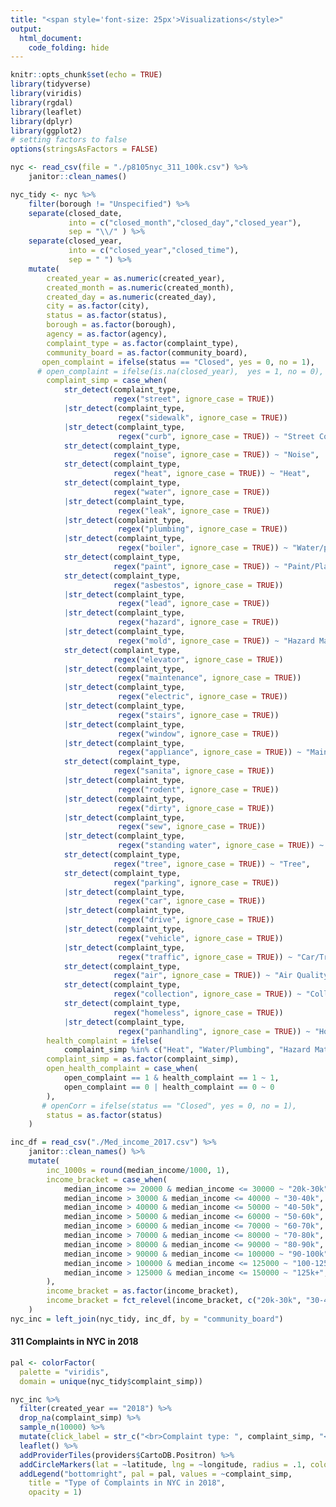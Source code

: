 ```yaml
---
title: "<span style='font-size: 25px'>Visualizations</style>"
output: 
  html_document:
    code_folding: hide
---
```



```r
knitr::opts_chunk$set(echo = TRUE)
library(tidyverse)
library(viridis)
library(rgdal)
library(leaflet)
library(dplyr)
library(ggplot2)
# setting factors to false
options(stringsAsFactors = FALSE)
```


```r
nyc <- read_csv(file = "./p8105nyc_311_100k.csv") %>% 
    janitor::clean_names()

nyc_tidy <- nyc %>% 
    filter(borough != "Unspecified") %>% 
    separate(closed_date, 
             into = c("closed_month","closed_day","closed_year"), 
             sep = "\\/" ) %>%
    separate(closed_year, 
             into = c("closed_year","closed_time"), 
             sep = " ") %>% 
    mutate(
        created_year = as.numeric(created_year),
        created_month = as.numeric(created_month),
        created_day = as.numeric(created_day),
        city = as.factor(city),
        status = as.factor(status),
        borough = as.factor(borough),
        agency = as.factor(agency),
        complaint_type = as.factor(complaint_type),
        community_board = as.factor(community_board),
       open_complaint = ifelse(status == "Closed", yes = 0, no = 1),
      # open_complaint = ifelse(is.na(closed_year),  yes = 1, no = 0),
        complaint_simp = case_when(
            str_detect(complaint_type, 
                       regex("street", ignore_case = TRUE))
            |str_detect(complaint_type, 
                        regex("sidewalk", ignore_case = TRUE))
            |str_detect(complaint_type, 
                        regex("curb", ignore_case = TRUE)) ~ "Street Condition",
            str_detect(complaint_type, 
                       regex("noise", ignore_case = TRUE)) ~ "Noise",
            str_detect(complaint_type, 
                       regex("heat", ignore_case = TRUE)) ~ "Heat",
            str_detect(complaint_type, 
                       regex("water", ignore_case = TRUE))
            |str_detect(complaint_type, 
                        regex("leak", ignore_case = TRUE))
            |str_detect(complaint_type, 
                        regex("plumbing", ignore_case = TRUE))
            |str_detect(complaint_type, 
                        regex("boiler", ignore_case = TRUE)) ~ "Water/plumbing",
            str_detect(complaint_type, 
                       regex("paint", ignore_case = TRUE)) ~ "Paint/Plaster",
            str_detect(complaint_type, 
                       regex("asbestos", ignore_case = TRUE))
            |str_detect(complaint_type, 
                        regex("lead", ignore_case = TRUE))
            |str_detect(complaint_type, 
                        regex("hazard", ignore_case = TRUE))
            |str_detect(complaint_type, 
                        regex("mold", ignore_case = TRUE)) ~ "Hazard Material",
            str_detect(complaint_type, 
                       regex("elevator", ignore_case = TRUE)) 
            |str_detect(complaint_type, 
                        regex("maintenance", ignore_case = TRUE))
            |str_detect(complaint_type, 
                        regex("electric", ignore_case = TRUE))
            |str_detect(complaint_type, 
                        regex("stairs", ignore_case = TRUE))
            |str_detect(complaint_type, 
                        regex("window", ignore_case = TRUE)) 
            |str_detect(complaint_type, 
                        regex("appliance", ignore_case = TRUE)) ~ "Maintenance",
            str_detect(complaint_type, 
                       regex("sanita", ignore_case = TRUE))
            |str_detect(complaint_type, 
                        regex("rodent", ignore_case = TRUE))
            |str_detect(complaint_type, 
                        regex("dirty", ignore_case = TRUE))
            |str_detect(complaint_type, 
                        regex("sew", ignore_case = TRUE))
            |str_detect(complaint_type, 
                        regex("standing water", ignore_case = TRUE)) ~ "Sanitation",
            str_detect(complaint_type, 
                       regex("tree", ignore_case = TRUE)) ~ "Tree",
            str_detect(complaint_type, 
                       regex("parking", ignore_case = TRUE))
            |str_detect(complaint_type, 
                        regex("car", ignore_case = TRUE))
            |str_detect(complaint_type, 
                        regex("drive", ignore_case = TRUE))
            |str_detect(complaint_type,  
                        regex("vehicle", ignore_case = TRUE))
            |str_detect(complaint_type,  
                        regex("traffic", ignore_case = TRUE)) ~ "Car/Traffic",
            str_detect(complaint_type, 
                       regex("air", ignore_case = TRUE)) ~ "Air Quality",
            str_detect(complaint_type, 
                       regex("collection", ignore_case = TRUE)) ~ "Collection",
            str_detect(complaint_type, 
                       regex("homeless", ignore_case = TRUE))
            |str_detect(complaint_type, 
                        regex("panhandling", ignore_case = TRUE)) ~ "Homeless"),
        health_complaint = ifelse(
            complaint_simp %in% c("Heat", "Water/Plumbing", "Hazard Material", "Sanitation", "Air Quality"), yes = 1, no = 0),
        complaint_simp = as.factor(complaint_simp),
        open_health_complaint = case_when(
            open_complaint == 1 & health_complaint == 1 ~ 1,
            open_complaint == 0 | health_complaint == 0 ~ 0
        ),
       # openCorr = ifelse(status == "Closed", yes = 0, no = 1),
        status = as.factor(status)
    )
```


```r
inc_df = read_csv("./Med_income_2017.csv") %>% 
    janitor::clean_names() %>% 
    mutate(
        inc_1000s = round(median_income/1000, 1),
        income_bracket = case_when(
            median_income >= 20000 & median_income <= 30000 ~ "20k-30k",
            median_income > 30000 & median_income <= 40000 ~ "30-40k",
            median_income > 40000 & median_income <= 50000 ~ "40-50k",
            median_income > 50000 & median_income <= 60000 ~ "50-60k",
            median_income > 60000 & median_income <= 70000 ~ "60-70k",
            median_income > 70000 & median_income <= 80000 ~ "70-80k",
            median_income > 80000 & median_income <= 90000 ~ "80-90k",
            median_income > 90000 & median_income <= 100000 ~ "90-100k",
            median_income > 100000 & median_income <= 125000 ~ "100-125k",
            median_income > 125000 & median_income <= 150000 ~ "125k+",
        ),
        income_bracket = as.factor(income_bracket),
        income_bracket = fct_relevel(income_bracket, c("20k-30k", "30-40k", "40-50k", "50-60k", "60-70k", "70-80k", "80-90k", "90-100k", "100-125k", "125k+"))
    )
nyc_inc = left_join(nyc_tidy, inc_df, by = "community_board")
```

#### 311 Complaints in NYC in 2018 

```r
pal <- colorFactor(
  palette = "viridis",
  domain = unique(nyc_tidy$complaint_simp))

nyc_inc %>% 
  filter(created_year == "2018") %>%
  drop_na(complaint_simp) %>% 
  sample_n(10000) %>% 
  mutate(click_label = str_c("<br>Complaint type: ", complaint_simp, "<br>Neighborhood: ", area_name, "<br>Income: $", median_income, "<br>Status: ", status)) %>%
  leaflet() %>% 
  addProviderTiles(providers$CartoDB.Positron) %>% 
  addCircleMarkers(lat = ~latitude, lng = ~longitude, radius = .1, color = ~pal(complaint_simp), popup = ~click_label) %>% 
  addLegend("bottomright", pal = pal, values = ~complaint_simp,
    title = "Type of Complaints in NYC in 2018",
    opacity = 1)
```
